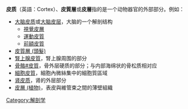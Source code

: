 '''皮质'''（英語：Cortex）、'''皮質層'''或'''皮層'''指的是一个动物器官的外部部分。例如：

* [[大脑皮质|大脑皮质]]或[[大脑皮层|大脑皮层]]，大脑的一个解剖结构
** [[視覺皮層|視覺皮層]]
** [[運動皮質|運動皮質]]
** [[前額皮質|前額皮質]]
* [[皮質層_(頭髮)|皮質層 (頭髮)]]
* [[腎上腺皮質|腎上腺皮質]]，腎上腺周围的部分
* [[骨骼#皮質|骨骼#皮質]]，骨外层硬质的部分；与内部海绵状的骨松质相对应
* [[細胞皮質|細胞皮質]]，細胞內微絲集中的細胞質區域
* [[肾皮质|肾皮质]]，肾的外层部分
* [[皮層_(植物)|皮層 (植物)]]，表皮與維管束之間的薄壁組織

{{Anatomy-stub}}

[[Category:解剖学|Category:解剖学]]